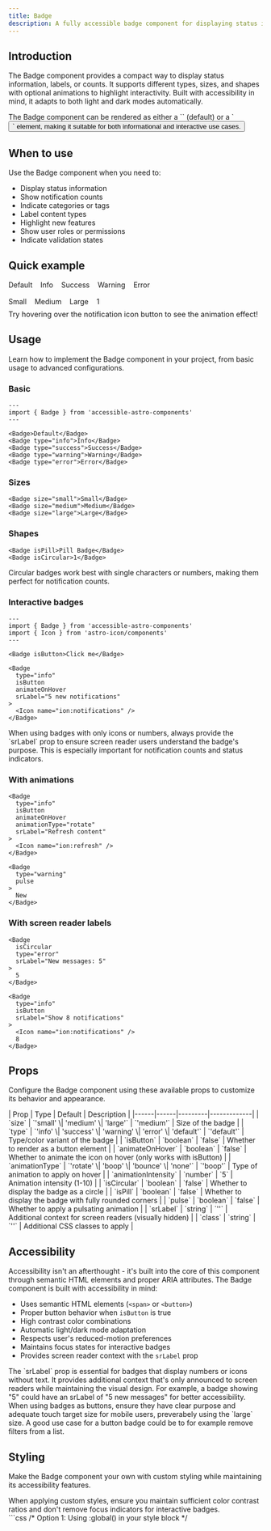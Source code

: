 ```yaml
---
title: Badge
description: A fully accessible badge component for displaying status information, labels, and counts with customizable styles and animations.
---
```



## Introduction

The Badge component provides a compact way to display status information, labels, or counts. It supports different types, sizes, and shapes with optional animations to highlight interactivity. Built with accessibility in mind, it adapts to both light and dark modes automatically.

<Aside type="note" title="Versatility">
  The Badge component can be rendered as either a `<span>` (default) or a `<button>` element, making it suitable for both informational and interactive use cases.
</Aside>

## When to use

Use the Badge component when you need to:

- Display status information
- Show notification counts
- Indicate categories or tags
- Label content types
- Highlight new features
- Show user roles or permissions
- Indicate validation states

## Quick example

<div class="not-content">
  <div style="display: flex; gap: 1rem; flex-wrap: wrap; align-items: center;">
    <Badge type="default">Default</Badge>
    <Badge type="info">Info</Badge>
    <Badge type="success">Success</Badge>
    <Badge type="warning">Warning</Badge>
    <Badge type="error">Error</Badge>
  </div>
  
  <div style="margin-top: 1rem; display: flex; gap: 1rem; flex-wrap: wrap; align-items: center;">
    <Badge size="small" isPill>Small</Badge>
    <Badge size="medium" isPill>Medium</Badge>
    <Badge size="large" isPill>Large</Badge>
    <Badge isCircular srLabel="1 notification">1</Badge>
    <Badge type="info" isButton isCircular animateOnHover srLabel="Go to notifications">
      <Icon name="ion:notifications" size="1rem" />
    </Badge>
  </div>
  
  <p style="margin-top: 0.5rem; font-size: 0.9rem;">Try hovering over the notification icon button to see the animation effect!</p>
</div>

## Usage

Learn how to implement the Badge component in your project, from basic usage to advanced configurations.

### Basic

```astro
---
import { Badge } from 'accessible-astro-components'
---

<Badge>Default</Badge>
<Badge type="info">Info</Badge>
<Badge type="success">Success</Badge>
<Badge type="warning">Warning</Badge>
<Badge type="error">Error</Badge>
```

### Sizes

```astro
<Badge size="small">Small</Badge>
<Badge size="medium">Medium</Badge>
<Badge size="large">Large</Badge>
```

### Shapes

```astro
<Badge isPill>Pill Badge</Badge>
<Badge isCircular>1</Badge>
```

<Aside type="tip" title="Circular badges">
  Circular badges work best with single characters or numbers, making them perfect for notification counts.
</Aside>

### Interactive badges

```astro
---
import { Badge } from 'accessible-astro-components'
import { Icon } from 'astro-icon/components'
---

<Badge isButton>Click me</Badge>

<Badge 
  type="info" 
  isButton 
  animateOnHover
  srLabel="5 new notifications"
>
  <Icon name="ion:notifications" />
</Badge>
```

<Aside type="caution" title="Icon or number only badges">
  When using badges with only icons or numbers, always provide the `srLabel` prop to ensure screen reader users understand the badge's purpose. This is especially important for notification counts and status indicators.
</Aside>

### With animations

```astro
<Badge 
  type="info" 
  isButton 
  animateOnHover 
  animationType="rotate"
  srLabel="Refresh content"
>
  <Icon name="ion:refresh" />
</Badge>

<Badge 
  type="warning"
  pulse
>
  New
</Badge>
```

### With screen reader labels

```astro
<Badge 
  isCircular 
  type="error"
  srLabel="New messages: 5"
>
  5
</Badge>

<Badge
  type="info"
  isButton
  srLabel="Show 8 notifications"
>
  <Icon name="ion:notifications" />
  8
</Badge>
```

## Props

Configure the Badge component using these available props to customize its behavior and appearance.

<div class="props-wrapper">
| Prop | Type | Default | Description |
|------|------|---------|-------------|
| `size` | `'small' \| 'medium' \| 'large'` | `'medium'` | Size of the badge |
| `type` | `'info' \| 'success' \| 'warning' \| 'error' \| 'default'` | `'default'` | Type/color variant of the badge |
| `isButton` | `boolean` | `false` | Whether to render as a button element |
| `animateOnHover` | `boolean` | `false` | Whether to animate the icon on hover (only works with isButton) |
| `animationType` | `'rotate' \| 'boop' \| 'bounce' \| 'none'` | `'boop'` | Type of animation to apply on hover |
| `animationIntensity` | `number` | `5` | Animation intensity (1-10) |
| `isCircular` | `boolean` | `false` | Whether to display the badge as a circle |
| `isPill` | `boolean` | `false` | Whether to display the badge with fully rounded corners |
| `pulse` | `boolean` | `false` | Whether to apply a pulsating animation |
| `srLabel` | `string` | `''` | Additional context for screen readers (visually hidden) |
| `class` | `string` | `''` | Additional CSS classes to apply |
</div>

## Accessibility

Accessibility isn't an afterthought - it's built into the core of this component through semantic HTML elements and proper ARIA attributes. The Badge component is built with accessibility in mind:

- Uses semantic HTML elements (`<span>` or `<button>`)
- Proper button behavior when `isButton` is true
- High contrast color combinations
- Automatic light/dark mode adaptation
- Respects user's reduced-motion preferences
- Maintains focus states for interactive badges
- Provides screen reader context with the `srLabel` prop

<Aside type="tip" title="Screen reader labels">
  The `srLabel` prop is essential for badges that display numbers or icons without text. It provides additional context that's only announced to screen readers while maintaining the visual design. For example, a badge showing "5" could have an srLabel of "5 new messages" for better accessibility.
</Aside>

<Aside type="caution" title="Interactive badges">
  When using badges as buttons, ensure they have clear purpose and adequate touch target size for mobile users, preverabely using the `large` size. A good use case for a button badge could be to for example remove filters from a list.
</Aside>

## Styling

Make the Badge component your own with custom styling while maintaining its accessibility features.

<Aside type="caution" title="Accessibility considerations">
  When applying custom styles, ensure you maintain sufficient color contrast ratios and don't remove focus indicators for interactive badges.
</Aside>

<Tabs>
  <TabItem label="Custom CSS">
    ```css
    /* Option 1: Using :global() in your style block */
    <style>
      :global(.badge) {
        font-weight: 600;
        letter-spacing: 0.025em;
      }

      :global(.badge.type-info) {
        border-color: light-dark(hsl(210 100% 50%), hsl(210 100% 60%));
        background-color: light-dark(hsl(210 100% 95%), hsl(210 100% 20%));
      }

      :global(button.badge:focus-visible) {
        outline: 2px solid currentColor;
        outline-offset: 2px;
      }
    </style>

    /* Option 2: Using is:global on the style tag */
    <style is:global>
      .badge {
        font-weight: 600;
        letter-spacing: 0.025em;
      }

      .badge.type-info {
        border-color: light-dark(hsl(210 100% 50%), hsl(210 100% 60%));
        background-color: light-dark(hsl(210 100% 95%), hsl(210 100% 20%));
      }

      button.badge:focus-visible {
        outline: 2px solid currentColor;
        outline-offset: 2px;
      }
    </style>
    ```
  </TabItem>
  <TabItem label="Tailwind Classes">
    ```astro
    <Badge 
      class="font-semibold tracking-wide"
      type="info"
    >
      Custom Badge
    </Badge>
    ```
  </TabItem>
</Tabs>

<Aside type="note" title="Style scoping">
  Astro components use scoped styles by default. To override component styles, you'll need to use either `:global()` selectors or the `is:global` directive on your style tag.
</Aside>

## Interactive examples

See the Badge component in action with these practical examples demonstrating different variants and styling options.

### Status badges

<div class="not-content">
  <div style="display: flex; gap: 0.5rem; flex-wrap: wrap; align-items: center;">
    <Badge type="success" isPill>Active</Badge>
    <Badge type="warning" isPill>Pending</Badge>
    <Badge type="error" isPill>Failed</Badge>
    <Badge type="info" isPill>Processing</Badge>
    <Badge type="default" isPill>Draft</Badge>
  </div>
</div>

### Notification badges

<div class="not-content">
  <div style="display: flex; gap: 1.5rem; margin-top: 1rem;">
    <div style="position: relative; display: inline-flex;">
      <button style="background: none; border: none; cursor: pointer;">
        <Icon name="ion:mail" size="1.5rem" />
        <span class="sr-only">3 unread messages</span>
      </button>
      <Badge 
        type="error" 
        isCircular 
        size="small"
        style="position: absolute; top: -5px; right: -5px;"
      >
        3
      </Badge>
    </div>
    
    <div style="position: relative; display: inline-flex;">
      <button style="background: none; border: none; cursor: pointer;">
        <Icon name="ion:notifications" size="1.5rem" />
        <span class="sr-only">5 new notifications</span>
      </button>
      <Badge 
        type="info" 
        isCircular 
        size="small"
        style="position: absolute; top: -5px; right: -5px;"
      >
        5
      </Badge>
    </div>
    
    <div style="position: relative; display: inline-flex;">
      <button style="background: none; border: none; cursor: pointer;">
        <Icon name="ion:chatbubble" size="1.5rem" />
        <span class="sr-only">2 new comments</span>
      </button>
      <Badge 
        type="success" 
        isCircular 
        size="small"
        style="position: absolute; top: -5px; right: -5px;"
      >
        2
      </Badge>
    </div>
  </div>
</div>

### Interactive badges with animations

<div class="not-content">
  <div style="display: flex; gap: 1rem; margin-top: 1rem;">
    <Badge 
      type="info" 
      isButton 
      animateOnHover 
      animationType="rotate"
      animationIntensity="20"
      srLabel="Refresh content"
    >
      <Icon name="ion:refresh" size="1rem" />
      Refresh
    </Badge>
    
    <Badge 
      type="success" 
      isButton 
      animateOnHover 
      animationType="bounce"
      srLabel="Approve item"
    >
      <Icon name="ion:checkmark" size="1rem" />
      Approve
    </Badge>
    
    <Badge 
      type="warning" 
      pulse
    >
      New feature (pulse)
    </Badge>
  </div>
</div>

### Accessible icon-only badges

<div class="not-content">
  <div style="display: flex; gap: 1rem; margin-top: 1rem;">
    <Badge 
      type="info" 
      isButton 
      animateOnHover
      srLabel="Show information"
    >
      <Icon name="ion:information-circle" size="1rem" />
    </Badge>
    
    <Badge 
      type="success" 
      srLabel="Task completed"
    >
      <Icon name="ion:checkmark-circle" size="1rem" />
    </Badge>
    
    <Badge 
      type="error" 
      isButton
      isCircular
      srLabel="Delete item"
    >
      <Icon name="ion:trash" size="1rem" />
    </Badge>
  </div>
  <p style="margin-top: 0.5rem; font-size: 0.9rem;">These badges provide proper context to screen readers while maintaining a clean visual design. For optimal accessibility and usability, it's recommended to display text alongside icons whenever possible.</p>
</div>
